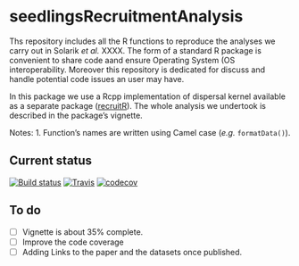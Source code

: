 # seedlingsRecruitmentAnalysis

Ths repository includes all the R functions to reproduce the analyses we
carry out in Solarik *et al.* XXXX. The form of a standard R package is
convenient to share code aand ensure Operating System (OS interoperability.
Moreover this repository is dedicated for discuss and handle potential code issues
an user may have.

In this package we use a Rcpp implementation of dispersal kernel available as
a separate package ([recruitR](https://github.com/KevCaz/recruitR)).
The whole analysis we undertook is described in the package's vignette.

Notes:
  1. Function's names are written using Camel case (*e.g.* `formatData()`).


## Current status

[![Build
status](https://ci.appveyor.com/api/projects/status/x5ngkcflyfiixr37?svg=true)](https://ci.appveyor.com/project/KevCaz/seedlingsrecruitmentanalysis)
[![Travis](https://travis-ci.org/letiR/letiRmisc.svg?branch=master)](https://travis-ci.org/KevCaz/seedlingsrecruitmentanalysis)
[![codecov](https://codecov.io/gh/KevCaz/seedlingsRecruitmentAnalysis/branch/master/graph/badge.svg)](https://codecov.io/gh/KevCaz/seedlingsrecruitmentanalysis)




## To do

-  [ ] Vignette is about 35% complete.
-  [ ] Improve the code coverage
-  [ ] Adding Links to the paper and the datasets once published.
